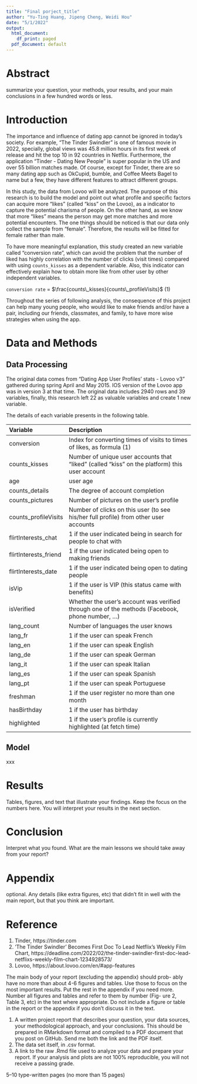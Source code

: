 ```yaml
---
title: "Final porject_title"
author: "Yu-Ting Huang, Jipeng Cheng, Weidi Hou"
date: "5/1/2022"
output:
  html_document:
    df_print: paged
  pdf_document: default
---
```


# Abstract
summarize your question, your methods, your results, and your main conclusions in a few hundred words or less.

# Introduction
The importance and influence of dating app cannot be ignored in today's society. For example, "The Tinder Swindler" is one of famous movie in 2022, specially,  global views was 45.8 million hours in its first week of release and hit the top 10 in 92 countries in Netflix. Furthermore, the application "Tinder - Dating New People" is super popular in the US and over 55 billion matches made. Of course, except for Tinder, there are so many dating app such as OkCupid, bumble, and Coffee Meets Bagel to name but a few, they have different features to attract different groups.

In this study, the data from Lovoo will be analyzed. The purpose of this research is to build the model and point out what profile and specific factors can acquire more "likes" (called "kiss" on the Lovoo), as a indicator to capture the potential charisma of people. On the other hand, as we know that more "likes" means the person may get more matches and more potential encounters. The one things should be noticed is that our data only collect the sample from "female". Therefore, the results will be fitted for female rather than male.

To have more meaningful explanation, this study created an new variable called "conversion rate", which can avoid the problem that the number of liked has highly correlation with the number of clicks (visit times) compared with using `counts_kisses` as a dependent variable. Also, this indicator can effectively explain how to obtain more like from other user by other independent variables.

\centering
`conversion rate` = $\frac{counts\_kisses}{counts\_profileVisits}$ (1)

\flushleft
Throughout the series of following analysis, the consequence of this project can help many young people, who would like to make friends and/or have a pair,  including our friends, classmates, and family, to have more wise strategies when using the app.

\newpage

# Data and Methods

## Data Processing
The original data comes from "Dating App User Profiles' stats - Lovoo v3" gathered during spring April and May 2015.  IOS version of the Lovoo app was in version 3 at that time. The original data includes 2940 rows and 39 variables, finally, this research left 22 as valuable variables and create 1 new variable. 

The details of each variable presents in the following table.

|Variable   |Description|
|:---   |:----------|
|conversion |Index for converting times of visits to times of likes, as formula (1)|
|counts_kisses   |Number of unique user accounts that "liked" (called "kiss" on the platform) this user account|
|age   |user age|
|counts_details   |The degree of account completion|
|counts_pictures   |Number of pictures on the user's profile|
|counts_profileVisits  |Number of clicks on this user (to see his/her full profile) from other user accounts|
|flirtInterests_chat   |1 if the user indicated being in search for people to chat with|
|flirtInterests_friend   |1 if the user indicated being open to making friends|
|flirtInterests_date  |1 if the user indicated being open to dating people|
|isVip   |1 if the user is VIP (this status came with benefits)|
|isVerified  |Whether the user's account was verified through one of the methods (Facebook, phone number, ...)|
|lang_count   |Number of languages the user knows|
|lang_fr   |1 if the user can speak French|
|lang_en  |1 if the user can speak English|
|lang_de   |1 if the user can speak German|
|lang_it   |1 if the user can speak Italian|
|lang_es   |1 if the user can speak Spanish|
|lang_pt   |1 if the user can speak Portuguese|
|freshman   |1 if the user register no more than one month|
|hasBirthday  |1 if the user has birthday|
|highlighted   |1 if the user's profile is currently highlighted (at fetch time)|

## Model
xxx

# Results
Tables, figures, and text that illustrate your findings. Keep the focus on the numbers here. You will interpret your results in the next section.

# Conclusion
Interpret what you found. What are the main lessons we should take away from your report?

# Appendix
optional. Any details (like extra figures, etc) that didn’t fit in well with the main report, but that you think are important.

# Reference
1. Tinder, https://tinder.com
2. ‘The Tinder Swindler’ Becomes First Doc To Lead Netflix’s Weekly Film Chart, https://deadline.com/2022/02/the-tinder-swindler-first-doc-lead-netflixs-weekly-film-chart-1234928573/
3. Lovoo, https://about.lovoo.com/en/#app-features



The main body of your report (excluding the appendix) should prob- ably have no more than about 4-6 figures and tables. Use those to focus on the most important results. Put the rest in the appendix if you need more. Number all figures and tables and refer to them by number (Fig- ure 2, Table 3, etc) in the text where appropriate. Do not include a figure or table in the report or the appendix if you don’t discuss it in the text.

1. A written project report that describes your question, your data sources, your methodological approach, and your conclusions. This should be prepared in RMarkdown format and compiled to a PDF document that you post on GitHub. Send me both the link and the PDF itself.
2. The data set itself, in .csv format.
3. A link to the raw .Rmd file used to analyze your data and prepare your report. If your analysis and plots are not 100% reproducible, you will not receive a passing grade.

5–10 type-written pages (no more than 15 pages)
